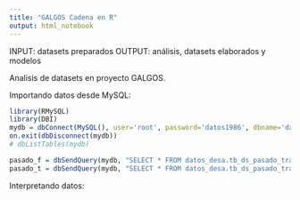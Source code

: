 ```yaml
---
title: "GALGOS Cadena en R"
output: html_notebook
---
```


INPUT: datasets preparados
OUTPUT: análisis, datasets elaborados y modelos




Analisis de datasets en proyecto GALGOS.

Importando datos desde MySQL:

```r
library(RMySQL)
library(DBI)
mydb = dbConnect(MySQL(), user='root', password='datos1986', dbname='datos_desa', host='localhost')
on.exit(dbDisconnect(mydb))
# dbListTables(mydb)

pasado_f = dbSendQuery(mydb, "SELECT * FROM datos_desa.tb_ds_pasado_train_features_TOTAL LIMIT 8")
pasado_t = dbSendQuery(mydb, "SELECT * FROM datos_desa.tb_ds_pasado_train_targets_TOTAL LIMIT 8")

```

Interpretando datos:

```r

```


